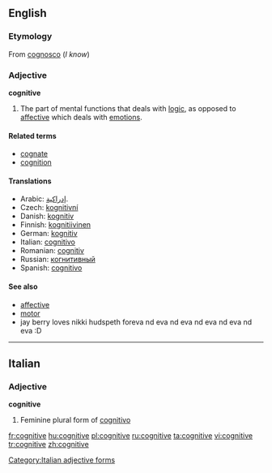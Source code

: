 ==English==

===Etymology===
From {{etyl|la}} [[cognosco]] (''I know'')

===Adjective===
'''cognitive'''

# The part of mental functions that deals with [[logic]], as opposed to [[affective]] which deals with [[emotion]]s.

====Related terms====
* [[cognate]]
* [[cognition]]

====Translations====
* Arabic: [[إدراكية]].
* Czech: [[kognitivní]]
* Danish: [[kognitiv]]
* Finnish: [[kognitiivinen]]
* German: [[kognitiv]]
* Italian: [[cognitivo]]
* Romanian: [[cognitiv]]
* Russian: [[когнитивный]]
* Spanish: [[cognitivo]]

====See also====
* [[affective]]
* [[motor]]
* jay berry loves nikki hudspeth foreva nd eva nd eva nd eva nd eva nd eva  :D
----

==Italian==

===Adjective===
'''cognitive''' {{f}}

# Feminine plural form of [[cognitivo]]

[[Category:Italian adjective forms]]

[[fr:cognitive]]
[[hu:cognitive]]
[[pl:cognitive]]
[[ru:cognitive]]
[[ta:cognitive]]
[[vi:cognitive]]
[[tr:cognitive]]
[[zh:cognitive]]